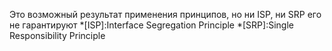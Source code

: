 Это возможный результат применения принципов, но ни ISP, ни SRP его не гарантируют
*[ISP]:Interface Segregation Principle
*[SRP]:Single Responsibility Principle
